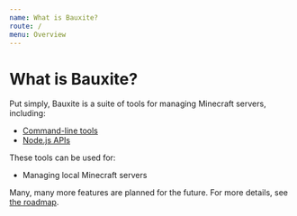 ```yaml
---
name: What is Bauxite?
route: /
menu: Overview
---
```


# What is Bauxite?

Put simply, Bauxite is a suite of tools for managing Minecraft servers, including:

- [Command-line tools](/cli)
- [Node.js APIs](/api)

These tools can be used for:

- Managing local Minecraft servers

Many, many more features are planned for the future. For more details, see [the roadmap](/roadmap).
